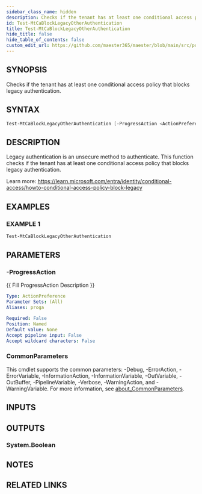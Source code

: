 ```yaml
---
sidebar_class_name: hidden
description: Checks if the tenant has at least one conditional access policy that blocks legacy authentication.
id: Test-MtCaBlockLegacyOtherAuthentication
title: Test-MtCaBlockLegacyOtherAuthentication
hide_title: false
hide_table_of_contents: false
custom_edit_url: https://github.com/maester365/maester/blob/main/src/public/Test-MtCaBlockLegacyOtherAuthentication.ps1
---
```


## SYNOPSIS

Checks if the tenant has at least one conditional access policy that blocks legacy authentication.

## SYNTAX

```powershell
Test-MtCaBlockLegacyOtherAuthentication [-ProgressAction <ActionPreference>] [<CommonParameters>]
```

## DESCRIPTION

Legacy authentication is an unsecure method to authenticate.
This function checks if the tenant has at least one
conditional access policy that blocks legacy authentication.

Learn more:
https://learn.microsoft.com/entra/identity/conditional-access/howto-conditional-access-policy-block-legacy

## EXAMPLES

### EXAMPLE 1

```powershell
Test-MtCaBlockLegacyOtherAuthentication
```

## PARAMETERS

### -ProgressAction

\{\{ Fill ProgressAction Description \}\}

```yaml
Type: ActionPreference
Parameter Sets: (All)
Aliases: proga

Required: False
Position: Named
Default value: None
Accept pipeline input: False
Accept wildcard characters: False
```

### CommonParameters

This cmdlet supports the common parameters: -Debug, -ErrorAction, -ErrorVariable, -InformationAction, -InformationVariable, -OutVariable, -OutBuffer, -PipelineVariable, -Verbose, -WarningAction, and -WarningVariable. For more information, see [about_CommonParameters](http://go.microsoft.com/fwlink/?LinkID=113216).

## INPUTS

## OUTPUTS

### System.Boolean

## NOTES

## RELATED LINKS
